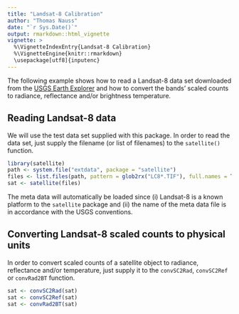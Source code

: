 ```yaml
---
title: "Landsat-8 Calibration"
author: "Thomas Nauss"
date: "`r Sys.Date()`"
output: rmarkdown::html_vignette
vignette: >
  %\VignetteIndexEntry{Landsat-8 Calibration}
  %\VignetteEngine{knitr::rmarkdown}
  \usepackage[utf8]{inputenc}
---
```


The following example shows how to read a Landsat-8 data set downloaded from the
[USGS Earth Explorer](https://earthexplorer.usgs.gov/) and how to convert the 
bands' scaled counts to radiance, reflectance and/or brightness temperature.


## Reading Landsat-8 data

We will use the test data set supplied with this package. In order to read the
data set, just supply the filename (or list of filenames) to the `satellite()`
function.

```r
library(satellite)
path <- system.file("extdata", package = "satellite")
files <- list.files(path, pattern = glob2rx("LC8*.TIF"), full.names = TRUE)
sat <- satellite(files)
```
The meta data will automatically be loaded since (i) Landsat-8 is a known 
platform to the `satellite` package and (ii) the name of the meta data file
is in accordance with the USGS conventions.


## Converting Landsat-8 scaled counts to physical units

In order to convert scaled counts of a satellite object to radiance, reflectance
and/or temperature, just supply it to the `convSC2Rad`, `convSC2Ref` or
`convRad2BT` function.
```r
sat <- convSC2Rad(sat)
sat <- convSC2Ref(sat)
sat <- convRad2BT(sat)
```
